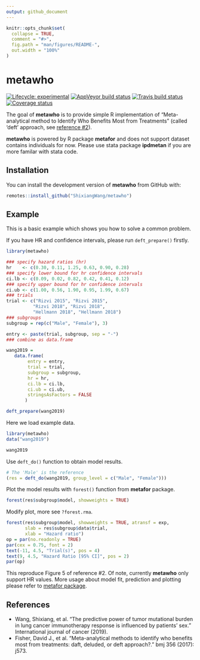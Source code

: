 ```yaml
---
output: github_document
---
```


<!-- README.md is generated from README.Rmd. Please edit that file -->


```r
knitr::opts_chunk$set(
  collapse = TRUE,
  comment = "#>",
  fig.path = "man/figures/README-",
  out.width = "100%"
)
```

# metawho

[![Lifecycle: experimental](https://img.shields.io/badge/lifecycle-experimental-orange.svg)](https://www.tidyverse.org/lifecycle/#experimental) [![AppVeyor build status](https://ci.appveyor.com/api/projects/status/github/ShixiangWang/metawho?branch=master&svg=true)](https://ci.appveyor.com/project/ShixiangWang/metawho) [![Travis build status](https://travis-ci.org/ShixiangWang/metawho.svg?branch=master)](https://travis-ci.org/ShixiangWang/metawho) [![Coverage status](https://codecov.io/gh/ShixiangWang/metawho/branch/master/graph/badge.svg)](https://codecov.io/github/ShixiangWang/metawho?branch=master)

The goal of **metawho** is to provide simple R implementation of "Meta-analytical method to Identify Who Benefits Most from Treatments" (called 'deft' approach, see [reference #2](#references)).

**metawho** is powered by R package **metafor** and does not support dataset contains individuals for now. Please use stata package **ipdmetan** if you are more familar with stata code.

## Installation

You can install the development version of **metawho** from GitHub with:

``` r
remotes::install_github("ShixiangWang/metawho")
```

## Example

This is a basic example which shows you how to solve a common problem.

If you have HR and confidence intervals, please run `deft_prepare()` firstly.

```r
library(metawho)

### specify hazard ratios (hr)
hr    <- c(0.30, 0.11, 1.25, 0.63, 0.90, 0.28)
### specify lower bound for hr confidence intervals
ci.lb <- c(0.09, 0.02, 0.82, 0.42, 0.41, 0.12)
### specify upper bound for hr confidence intervals
ci.ub <- c(1.00, 0.56, 1.90, 0.95, 1.99, 0.67)
### trials
trial <- c("Rizvi 2015", "Rizvi 2015",
          "Rizvi 2018", "Rizvi 2018",
          "Hellmann 2018", "Hellmann 2018")
### subgroups
subgroup = rep(c("Male", "Female"), 3)

entry <- paste(trial, subgroup, sep = "-")
### combine as data.frame

wang2019 =
   data.frame(
        entry = entry,
        trial = trial,
        subgroup = subgroup,
        hr = hr,
        ci.lb = ci.lb,
        ci.ub = ci.ub,
        stringsAsFactors = FALSE
       )

deft_prepare(wang2019)
```

Here we load example data.

```r
library(metawho)
data("wang2019")

wang2019
```

Use `deft_do()` function to obtain model results.

```r
# The 'Male' is the reference
(res = deft_do(wang2019, group_level = c("Male", "Female")))
```

Plot the model results with `forest()` function from **metafor** package.

```r
forest(res$subgroup$model, showweights = TRUE)
```

Modify plot, more see `?forest.rma`.

```r
forest(res$subgroup$model, showweights = TRUE, atransf = exp, 
       slab = res$subgroup$data$trial,
       xlab = "Hazard ratio")
op = par(no.readonly = TRUE)
par(cex = 0.75, font = 2)
text(-11, 4.5, "Trial(s)", pos = 4)
text(9, 4.5, "Hazard Ratio [95% CI]", pos = 2)
par(op)
```

This reproduce Figure 5 of reference #2. Of note, currently **metawho** only support HR values. More usage about model fit, prediction and plotting please refer to [metafor package](https://github.com/wviechtb/metafor).

## References

-  Wang, Shixiang, et al. "The predictive power of tumor mutational burden in lung cancer immunotherapy response is influenced by patients' sex." International journal of cancer (2019).
- Fisher, David J., et al. "Meta-analytical methods to identify who benefits most from treatments: daft, deluded, or deft approach?." bmj 356 (2017): j573.
